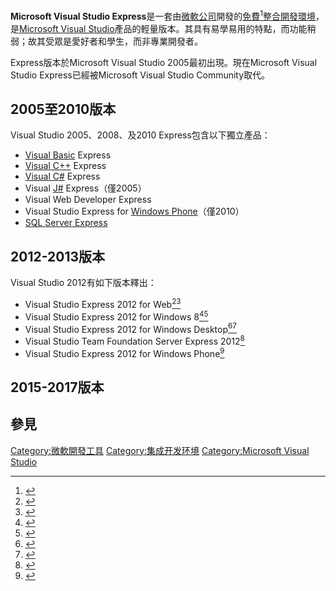 {{noteTA|G1=IT}}
{{Update|time=2013-10-20T13:20:25+08:00}}
{{Expand|time=2013-07-24T16:55:03+00:00}}

{{Infobox Software
| name                   = Microsoft Visual Studio Express
| logo                   = <!-- [[File:Visual_Studio_2012_logo_and_wordmark.svg|250px]] -->
| screenshot             = <!-- [[File:Visual_Studio_Express_2012_for_Desktop.png|300px]] -->
| caption                = <!-- Screenshot of Visual Studio Express 2012 for Desktop running on {{Nowrap|[[Windows_7|Windows 7]]}}, developing a Windows app called ''Wikipedia Recon Drone'' -->
| developer              = [[Microsoft|Microsoft]]
| latest_release_version = 2017
| programming language   = 
| operating system       = [[Microsoft_Windows|Microsoft Windows]]
| language               = 
| genre                  = [[整合開發環境|整合開發環境]]（IDE）
| license                = [[产品激活|註冊軟體]]
| website                = {{url|https://www.visualstudio.com/express/}}
}}

'''Microsoft Visual Studio Express'''是一套由[[微軟公司|微軟公司]]開發的[[免費軟體|免費]]<ref name="registration">{{cite web|url=http://www.microsoft.com/express/support/RegFAQ/|title=Registration Issues|publisher=Microsoft|accessdate=2009-09-02|archive-url=https://web.archive.org/web/20090909141236/http://www.microsoft.com/express/support/regfaq/|archive-date=2009-09-09|dead-url=yes}}</ref>[[整合開發環境|整合開發環境]]，是[[Microsoft_Visual_Studio|Microsoft Visual Studio]]產品的輕量版本。其具有易學易用的特點，而功能稍弱；故其受眾是愛好者和學生，而非專業開發者。

Express版本於Microsoft Visual Studio 2005最初出現。現在Microsoft Visual Studio Express已經被Microsoft Visual Studio Community取代。

== 2005至2010版本 ==
Visual Studio 2005、2008、及2010 Express包含以下獨立產品：
* [[Visual_Basic_.NET|Visual Basic]] Express
* [[Visual_C++|Visual C++]] Express
* [[Microsoft_Visual_C_Sharp|Visual C#]] Express
* Visual [[J_Sharp|J#]] Express（僅2005）
* Visual Web Developer Express
* Visual Studio Express for [[Windows_Phone|Windows Phone]]（僅2010）
* [[SQL_Server_Express|SQL Server Express]]

== 2012-2013版本 ==
Visual Studio 2012有如下版本釋出：
* Visual Studio Express 2012 for Web<ref name="d-2012-web">{{cite web |title=Visual Studio Express 2012 for Web |url=http://www.microsoft.com/visualstudio/eng/products/visual-studio-express-for-web#product-express-web-details |work=Visual Studio portal |publisher=Microsoft |accessdate=30 November 2012 |archive-date=2013-10-06 |archive-url=https://web.archive.org/web/20131006212614/http://www.microsoft.com/visualstudio/eng/products/visual-studio-express-for-web#product-express-web-details |dead-url=no }}</ref><ref>{{cite web |url=http://msdn.microsoft.com/en-us/library/dd537667.aspx |title=Visual Studio Express 2012 for Web |work=[[MSDN|MSDN]] |publisher=Microsoft |accessdate=30 November 2012 |archive-date=2016-05-06 |archive-url=https://web.archive.org/web/20160506061137/https://msdn.microsoft.com/en-us/library/dd537667.aspx |dead-url=no }}</ref>
* Visual Studio Express 2012 for Windows 8<ref name="d-2012-8">{{cite web |title=Visual Studio Express 2012 for Windows 8 |url=http://www.microsoft.com/visualstudio/eng/products/visual-studio-express-for-windows-8#product-express-windows-details |work=Visual Studio portal |publisher=Microsoft |accessdate=30 November 2012 |archive-date=2013-09-27 |archive-url=https://web.archive.org/web/20130927210705/http://www.microsoft.com/visualstudio/eng/products/visual-studio-express-for-windows-8#product-express-windows-details |dead-url=no }}</ref><ref>{{cite web |url=http://msdn.microsoft.com/library/windows/apps/br211384 |title=使用 Visual Studio 2012 開發 Windows 市集應用程式 |work=MSDN |publisher=Microsoft |accessdate=2013-07-24 |archive-date=2016-03-11 |archive-url=https://web.archive.org/web/20160311094941/https://msdn.microsoft.com/library/windows/apps/br211384 |dead-url=no }}</ref>
* Visual Studio Express 2012 for Windows Desktop<ref name="d-2012-desk">{{cite web|title=Visual Studio Express 2012 for Windows Desktop|url=http://www.microsoft.com/visualstudio/eng/products/visual-studio-express-for-windows-desktop#product-express-desktop-details|work=Visual Studio portal|publisher=Microsoft|accessdate=30 November 2012s|archive-date=2013-10-07|archive-url=https://web.archive.org/web/20131007073505/http://www.microsoft.com/visualstudio/eng/products/visual-studio-express-for-windows-desktop#product-express-desktop-details|dead-url=no}}</ref><ref>{{cite web |url=http://blogs.msdn.com/b/visualstudio/archive/2012/09/12/visual-studio-express-2012-for-windows-desktop-is-here.aspx |title=Visual Studio Express 2012 for Windows Desktop is Here |work=The Visual Studio Blog |publisher=Microsoft |date=12 September 2012 |accessdate=30 November 2012 |archive-date=2012-11-22 |archive-url=https://web.archive.org/web/20121122135229/http://blogs.msdn.com/b/visualstudio/archive/2012/09/12/visual-studio-express-2012-for-windows-desktop-is-here.aspx |dead-url=no }}</ref>
* Visual Studio Team Foundation Server Express 2012<ref>{{cite web|title=Visual Studio Team Foundation Server Express 2012|url=http://www.microsoft.com/visualstudio/eng/products/visual-studio-team-foundation-server-express#product-express-tfs-details|work=Visual Studio portal|publisher=Microsoft|accessdate=30 November 2012|archive-date=2013-09-19|archive-url=https://web.archive.org/web/20130919012428/http://www.microsoft.com/visualstudio/eng/products/visual-studio-team-foundation-server-express#product-express-tfs-details|dead-url=no}}</ref>
* Visual Studio Express 2012 for Windows Phone<ref>{{cite web|title=Visual Studio Express 2012 for Windows Phone|url=http://www.microsoft.com/visualstudio/eng/products/visual-studio-express-for-windows-phone#product-express-phone-details|work=Visual Studio portal|publisher=Microsoft|accessdate=30 November 2012|archive-date=2013-09-28|archive-url=https://web.archive.org/web/20130928034833/http://www.microsoft.com/visualstudio/eng/products/visual-studio-express-for-windows-phone#product-express-phone-details|dead-url=no}}</ref>
== 2015-2017版本 ==

== 參見 ==
{{reflist}}

{{Integrated development environments for C and C++}}
{{Integrated development environments for .NET}}
{{JavaScript}}
{{HTML编辑器}}

[[Category:微軟開發工具|Category:微軟開發工具]]
[[Category:集成开发环境|Category:集成开发环境]]
[[Category:Microsoft_Visual_Studio|Category:Microsoft Visual Studio]]